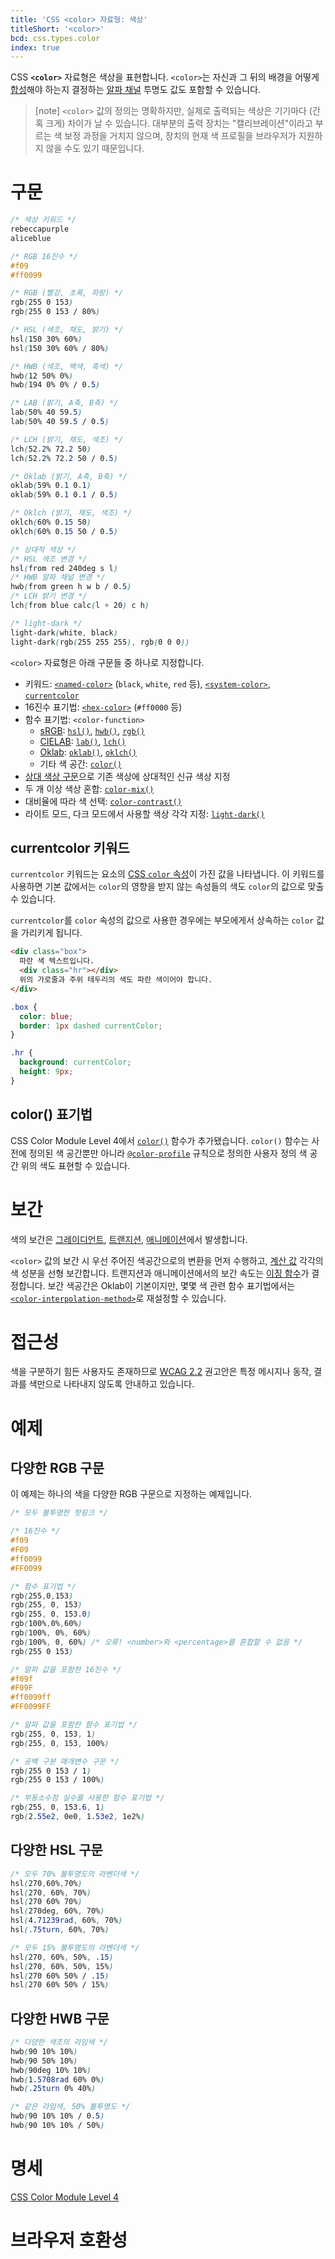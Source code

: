 ```yaml
---
title: 'CSS <color> 자료형: 색상'
titleShort: '<color>'
bcd: css.types.color
index: true
---
```


CSS **`<color>`** 자료형은 색상을 표현합니다. `<color>`는 자신과 그 뒤의 배경을 어떻게 [합성](https://www.w3.org/TR/2003/REC-SVG11-20030114/masking.html#SimpleAlphaBlending)해야 하는지 결정하는 [알파 채널](https://ko.wikipedia.org/wiki/알파_채널) 투명도 값도 포함할 수 있습니다.

> [note] `<color>` 값의 정의는 명확하지만, 실제로 출력되는 색상은 기기마다 (간혹 크게) 차이가 날 수 있습니다. 대부분의 출력 장치는 "캘리브레이션"이라고 부르는 색 보정 과정을 거치지 않으며, 장치의 현재 색 프로필을 브라우저가 지원하지 않을 수도 있기 때문입니다.

# 구문

```css
/* 색상 키워드 */
rebeccapurple
aliceblue

/* RGB 16진수 */
#f09
#ff0099

/* RGB (빨강, 초록, 파랑) */
rgb(255 0 153)
rgb(255 0 153 / 80%)

/* HSL (색조, 채도, 밝기) */
hsl(150 30% 60%)
hsl(150 30% 60% / 80%)

/* HWB (색조, 백색, 흑색) */
hwb(12 50% 0%)
hwb(194 0% 0% / 0.5)

/* LAB (밝기, A축, B축) */
lab(50% 40 59.5)
lab(50% 40 59.5 / 0.5)

/* LCH (밝기, 채도, 색조) */
lch(52.2% 72.2 50)
lch(52.2% 72.2 50 / 0.5)

/* Oklab (밝기, A축, B축) */
oklab(59% 0.1 0.1)
oklab(59% 0.1 0.1 / 0.5)

/* Oklch (밝기, 채도, 색조) */
oklch(60% 0.15 50)
oklch(60% 0.15 50 / 0.5)

/* 상대적 색상 */
/* HSL 색조 변경 */
hsl(from red 240deg s l)
/* HWB 알파 채널 변경 */
hwb(from green h w b / 0.5)
/* LCH 밝기 변경 */
lch(from blue calc(l + 20) c h)

/* light-dark */
light-dark(white, black)
light-dark(rgb(255 255 255), rgb(0 0 0))
```

`<color>` 자료형은 아래 구문들 중 하나로 지정합니다.

- 키워드: [`<named-color>`](./color_value/named-color) (`black`, `white`, `red` 등), [`<system-color>`](./color_value/system-color), [`currentcolor`](#currentcolor-키워드)
- 16진수 표기법: [`<hex-color>`](./color_value/hex-color) (`#ff0000` 등)
- 함수 표기법: `<color-function>`
  - [sRGB](https://ko.wikipedia.org/wiki/SRGB): [`hsl()`], [`hwb()`], [`rgb()`]
  - [CIELAB](https://ko.wikipedia.org/wiki/CIELAB_%EC%83%89_%EA%B3%B5%EA%B0%84): [`lab()`], [`lch()`]
  - [Oklab](https://bottosson.github.io/posts/oklab/): [`oklab()`], [`oklch()`]
  - 기타 색 공간: [`color()`](#color-표기법)
- [상대 색상 구문](https://developer.mozilla.org/en-US/docs/Web/CSS/CSS_colors/Relative_colors)으로 기존 색상에 상대적인 신규 색상 지정
- 두 개 이상 색상 혼합: [`color-mix()`]
- 대비율에 따라 색 선택: [`color-contrast()`]
- 라이트 모드, 다크 모드에서 사용할 색상 각각 지정: [`light-dark()`]

## currentcolor 키워드

`currentcolor` 키워드는 요소의 [CSS `color` 속성][`color`]이 가진 값을 나타냅니다. 이 키워드를 사용하면 기본 값에서는 `color`의 영향을 받지 않는 속성들의 색도 `color`의 값으로 맞출 수 있습니다.

`currentcolor`를 `color` 속성의 값으로 사용한 경우에는 부모에게서 상속하는 `color` 값을 가리키게 됩니다.

```html hidden name=currentcolor
<div class="box">
  파란 색 텍스트입니다.
  <div class="hr"></div>
  위의 가로줄과 주위 테두리의 색도 파란 색이어야 합니다.
</div>
```

```css hidden name=currentcolor
.box {
  color: blue;
  border: 1px dashed currentColor;
}

.hr {
  background: currentColor;
  height: 9px;
}
```

<LiveExample height={140} lang="css" name="currentcolor" />

## color() 표기법

CSS Color Module Level 4에서 [`color()`] 함수가 추가됐습니다. `color()` 함수는 사전에 정의된 색 공간뿐만 아니라 [`@color-profile`] 규칙으로 정의한 사용자 정의 색 공간 위의 색도 표현할 수 있습니다.

# 보간

색의 보간은 [그레이디언트][`<gradient>`], [트랜지션](https://developer.mozilla.org/en-US/docs/Web/CSS/CSS_transitions/Using_CSS_transitions), [애니메이션](https://developer.mozilla.org/en-US/docs/Web/CSS/CSS_animations/Using_CSS_animations)에서 발생합니다.

`<color>` 값의 보간 시 우선 주어진 색공간으로의 변환을 먼저 수행하고, [계산 값](https://developer.mozilla.org/en-US/docs/Web/CSS/computed_value) 각각의 색 성분을 선형 보간합니다. 트랜지션과 애니메이션에서의 보간 속도는 [이징 함수][`<easing-function>`]가 결정합니다. 보간 색공간은 Oklab이 기본이지만, 몇몇 색 관련 함수 표기법에서는 [`<color-interpolation-method>`]로 재설정할 수 있습니다.

# 접근성

색을 구분하기 힘든 사용자도 존재하므로 [WCAG 2.2](https://developer.mozilla.org/en-US/docs/Web/Accessibility/Understanding_WCAG/Perceivable/Use_of_color) 권고안은 특정 메시지나 동작, 결과를 색만으로 나타내지 않도록 안내하고 있습니다.

# 예제

## 다양한 RGB 구문

이 예제는 하나의 색을 다양한 RGB 구문으로 지정하는 예제입니다.

```css
/* 모두 불투명한 핫핑크 */

/* 16진수 */
#f09
#F09
#ff0099
#FF0099

/* 함수 표기법 */
rgb(255,0,153)
rgb(255, 0, 153)
rgb(255, 0, 153.0)
rgb(100%,0%,60%)
rgb(100%, 0%, 60%)
rgb(100%, 0, 60%) /* 오류! <number>와 <percentage>를 혼합할 수 없음 */
rgb(255 0 153)

/* 알파 값을 포함한 16진수 */
#f09f
#F09F
#ff0099ff
#FF0099FF

/* 알파 값을 포함한 함수 표기법 */
rgb(255, 0, 153, 1)
rgb(255, 0, 153, 100%)

/* 공백 구분 매개변수 구문 */
rgb(255 0 153 / 1)
rgb(255 0 153 / 100%)

/* 부동소수점 실수를 사용한 함수 표기법 */
rgb(255, 0, 153.6, 1)
rgb(2.55e2, 0e0, 1.53e2, 1e2%)
```

## 다양한 HSL 구문

```css
/* 모두 70% 불투명도의 라벤더색 */
hsl(270,60%,70%)
hsl(270, 60%, 70%)
hsl(270 60% 70%)
hsl(270deg, 60%, 70%)
hsl(4.71239rad, 60%, 70%)
hsl(.75turn, 60%, 70%)

/* 모두 15% 불투명도의 라벤더색 */
hsl(270, 60%, 50%, .15)
hsl(270, 60%, 50%, 15%)
hsl(270 60% 50% / .15)
hsl(270 60% 50% / 15%)
```

## 다양한 HWB 구문

```css
/* 다양한 색조의 라임색 */
hwb(90 10% 10%)
hwb(90 50% 10%)
hwb(90deg 10% 10%)
hwb(1.5708rad 60% 0%)
hwb(.25turn 0% 40%)

/* 같은 라임색, 50% 불투명도 */
hwb(90 10% 10% / 0.5)
hwb(90 10% 10% / 50%)
```

# 명세

[CSS Color Module Level 4](https://drafts.csswg.org/css-color/#color-syntax)

# 브라우저 호환성

<BrowserCompat data={props.bcd} />

[`@color-profile`]: https://developer.mozilla.org/en-US/docs/Web/CSS/@color-profile
[`color`]: ./color
[`color()`]: https://developer.mozilla.org/en-US/docs/Web/CSS/color_value/color
[`color-contrast()`]: https://developer.mozilla.org/en-US/docs/Web/CSS/color_value/color-contrast
[`color-mix()`]: https://developer.mozilla.org/en-US/docs/Web/CSS/color_value/color-mix
[`hsl()`]: ./color_value/hsl
[`hwb()`]: ./color_value/hwb
[`lab()`]: ./color_value/lab
[`lch()`]: ./color_value/lch
[`light-dark()`]: https://developer.mozilla.org/en-US/docs/Web/CSS/color_value/light-dark
[`oklab()`]: ./color_value/oklab
[`oklch()`]: ./color_value/oklch
[`rgb()`]: ./color_value/rgb
[`<color-interpolation-method>`]: https://developer.mozilla.org/en-US/docs/Web/CSS/color-interpolation-method
[`<easing-function>`]: https://developer.mozilla.org/en-US/docs/Web/CSS/easing-function
[`<gradient>`]: https://developer.mozilla.org/en-US/docs/Web/CSS/gradient
